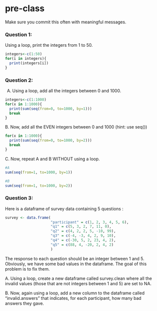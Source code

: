 # pre-class


Make sure you commit this often with meaningful messages. 




### Question 1:

Using a loop, print the integers from 1 to 50. 
```r
integers<-c(1:50)
for(i in integers){
  print(integers[i])
}

```

### Question 2:

A.  Using a loop, add all the integers between 0 and 1000.
```r
integers<-c(1:1000)
for(x in 1:1000){
  print(sum(seq(from=0, to=1000, by=1)))
  break
}
```

B. Now, add all the EVEN integers between 0 and 1000 (hint: use seq())
```r
for(x in 1:1000){
  print(sum(seq(from=0, to=1000, by=2)))
  break
}
```

C. Now, repeat A and B WITHOUT using a loop.
```r
#A
sum(seq(from=1, to=1000, by=1))

#B
sum(seq(from=1, to=1000, by=2))
```

### Question 3:

Here is a dataframe of survey data containing 5 questions :

```r
survey <- data.frame(
                     "participant" = c(1, 2, 3, 4, 5, 6),
                     "q1" = c(5, 3, 2, 7, 11, 0),
                     "q2" = c(4, 2, 2, 5, -10, 99),
                     "q3" = c(-4, -3, 4, 2, 9, 10),
                     "q4" = c(-30, 5, 2, 23, 4, 2),
                     "q5" = c(88, 4, -20, 2, 4, 2)
                     )
```
The response to each question should be an integer between 1 and 5. Obviously, we have some bad values in the dataframe. The goal of this problem is to fix them.

A. Using a loop, create a new dataframe called survey.clean where all the invalid values (those that are not integers between 1 and 5) are set to NA.

B. Now, again using a loop, add a new column to the dataframe called “invalid.answers” that indicates, for each participant, how many bad answers they gave.
